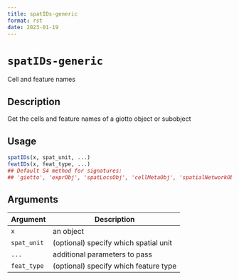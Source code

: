 ```yaml
--- 
title: spatIDs-generic 
format: rst 
date: 2023-01-19 
--- 
```

# `spatIDs-generic`

Cell and feature names


## Description

Get the cells and feature names of a giotto object or subobject


## Usage

```r
spatIDs(x, spat_unit, ...)
featIDs(x, feat_type, ...)
## Default S4 method for signatures:
## 'giotto', 'exprObj', 'spatLocsObj', 'cellMetaObj', 'spatialNetworkObj' 'dimObj'
```


## Arguments

Argument      |Description
------------- |----------------
`x`     |     an object
`spat_unit`     |     (optional) specify which spatial unit
`...`     |     additional parameters to pass
`feat_type`     |     (optional) specify which feature type


